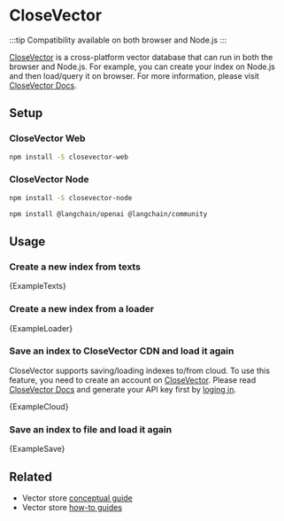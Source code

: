 
# CloseVector

:::tip Compatibility
available on both browser and Node.js
:::

[CloseVector](https://closevector.getmegaportal.com/) is a cross-platform vector database that can run in both the browser and Node.js. For example, you can create your index on Node.js and then load/query it on browser. For more information, please visit [CloseVector Docs](https://closevector-docs.getmegaportal.com/).

## Setup

### CloseVector Web

```bash npm2yarn
npm install -S closevector-web
```

### CloseVector Node

```bash npm2yarn
npm install -S closevector-node
```


<IntegrationInstallTooltip></IntegrationInstallTooltip>

```bash npm2yarn
npm install @langchain/openai @langchain/community
```

## Usage

### Create a new index from texts


<CodeBlock language="typescript">{ExampleTexts}</CodeBlock>

### Create a new index from a loader


<CodeBlock language="typescript">{ExampleLoader}</CodeBlock>

### Save an index to CloseVector CDN and load it again

CloseVector supports saving/loading indexes to/from cloud. To use this feature, you need to create an account on [CloseVector](https://closevector.getmegaportal.com/). Please read [CloseVector Docs](https://closevector-docs.getmegaportal.com/) and generate your API key first by [loging in](https://closevector.getmegaportal.com/).


<CodeBlock language="typescript">{ExampleCloud}</CodeBlock>

### Save an index to file and load it again


<CodeBlock language="typescript">{ExampleSave}</CodeBlock>


## Related

- Vector store [conceptual guide](/docs/concepts/#vectorstores)
- Vector store [how-to guides](/docs/how_to/#vectorstores)
